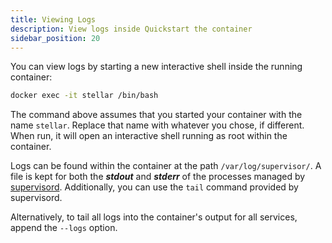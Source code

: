 ```yaml
---
title: Viewing Logs
description: View logs inside Quickstart the container
sidebar_position: 20
---
```


You can view logs by starting a new interactive shell inside the running container: 

```sh
docker exec -it stellar /bin/bash
```

The command above assumes that you started your container with the name `stellar`. Replace that name with whatever you chose, if different. When run, it will open an interactive shell running as root within the container.

Logs can be found within the container at the path `/var/log/supervisor/`. A file is kept for both the ***stdout*** and ***stderr*** of the processes managed by [supervisord](https://supervisord.org/index.html). Additionally, you can use the `tail` command provided by supervisord. 

Alternatively, to tail all logs into the container's output for all services, append the `--logs` option.


